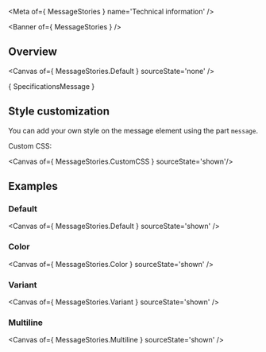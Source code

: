 
<Meta of={ MessageStories } name='Technical information' />

<Banner of={ MessageStories } />

## Overview

<Canvas of={ MessageStories.Default } sourceState='none' />

<Markdown>{ SpecificationsMessage }</Markdown>

## Style customization

You can add your own style on the message element using the part `message`.

Custom CSS:

<Canvas of={ MessageStories.CustomCSS } sourceState='shown'/>

## Examples

### Default

<Canvas of={ MessageStories.Default } sourceState='shown' />

### Color
<Canvas of={ MessageStories.Color } sourceState='shown' />

### Variant
<Canvas of={ MessageStories.Variant } sourceState='shown' />

### Multiline
<Canvas of={ MessageStories.Multiline } sourceState='shown' />
